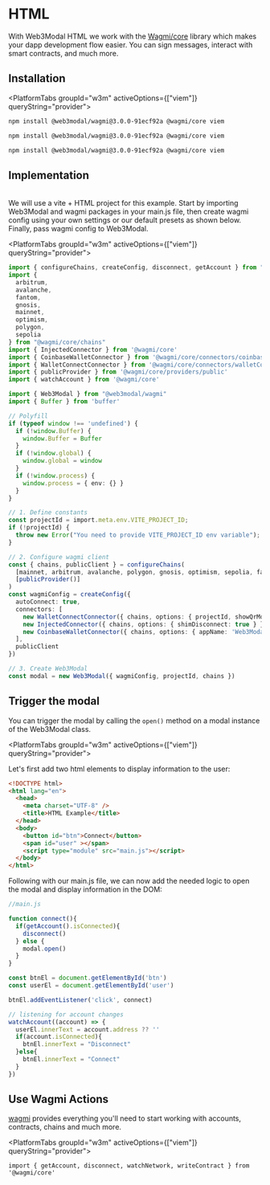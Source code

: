 
# HTML

With Web3Modal HTML we work with the [Wagmi/core](https://wagmi.sh/core/getting-started) library which makes your dapp development flow easier. You can sign messages, interact with smart contracts, and much more.


<CloudBanner />

## Installation

<PlatformTabs groupId="w3m" activeOptions={["viem"]} queryString="provider">

<PlatformTabItem value="viem">

```bash npm2yarn
npm install @web3modal/wagmi@3.0.0-91ecf92a @wagmi/core viem
```

</PlatformTabItem>

<PlatformTabItem value="ethers">

<!-- TODO: -->

```bash npm2yarn
npm install @web3modal/wagmi@3.0.0-91ecf92a @wagmi/core viem
```

</PlatformTabItem>

<PlatformTabItem value="web3js">

<!-- TODO: -->

```bash npm2yarn
npm install @web3modal/wagmi@3.0.0-91ecf92a @wagmi/core viem
```

</PlatformTabItem>

</PlatformTabs>

## Implementation

<br/> We will use a vite + HTML project for this example. Start by importing Web3Modal and wagmi packages in your main.js file, then create wagmi config using your own settings or our default presets as shown below. Finally, pass wagmi config to Web3Modal.

<PlatformTabs groupId="w3m" activeOptions={["viem"]} queryString="provider">

<PlatformTabItem value="viem">

```ts
import { configureChains, createConfig, disconnect, getAccount } from "@wagmi/core"
import { 
  arbitrum,
  avalanche,
  fantom,
  gnosis,
  mainnet,
  optimism,
  polygon,
  sepolia
} from "@wagmi/core/chains"
import { InjectedConnector } from '@wagmi/core'
import { CoinbaseWalletConnector } from '@wagmi/core/connectors/coinbaseWallet'
import { WalletConnectConnector } from '@wagmi/core/connectors/walletConnect'
import { publicProvider } from '@wagmi/core/providers/public'
import { watchAccount } from '@wagmi/core'

import { Web3Modal } from "@web3modal/wagmi"
import { Buffer } from 'buffer'

// Polyfill
if (typeof window !== 'undefined') {
  if (!window.Buffer) {
    window.Buffer = Buffer
  }
  if (!window.global) {
    window.global = window
  }
  if (!window.process) {
    window.process = { env: {} }
  }
}

// 1. Define constants
const projectId = import.meta.env.VITE_PROJECT_ID;
if (!projectId) {
  throw new Error("You need to provide VITE_PROJECT_ID env variable");
}

// 2. Configure wagmi client
const { chains, publicClient } = configureChains(
  [mainnet, arbitrum, avalanche, polygon, gnosis, optimism, sepolia, fantom],
  [publicProvider()]
)
const wagmiConfig = createConfig({
  autoConnect: true,
  connectors: [
    new WalletConnectConnector({ chains, options: { projectId, showQrModal: false } }),
    new InjectedConnector({ chains, options: { shimDisconnect: true } }),
    new CoinbaseWalletConnector({ chains, options: { appName: 'Web3Modal' } })
  ],
  publicClient
})

// 3. Create Web3Modal
const modal = new Web3Modal({ wagmiConfig, projectId, chains })
```

</PlatformTabItem>

<PlatformTabItem value="ethers">

<!-- TODO: -->

</PlatformTabItem>

<PlatformTabItem value="web3js">

<!-- TODO: -->

</PlatformTabItem>

</PlatformTabs>

## Trigger the modal

You can trigger the modal by calling the `open()` method on a modal instance of the Web3Modal class.

<PlatformTabs groupId="w3m" activeOptions={["viem"]} queryString="provider">

<PlatformTabItem value="viem">

Let's first add two html elements to display information to the user:

```html
<!DOCTYPE html>
<html lang="en">
  <head>
    <meta charset="UTF-8" />
    <title>HTML Example</title>
  </head>
  <body>
    <button id="btn">Connect</button>
    <span id="user" ></span>
    <script type="module" src="main.js"></script>
  </body>
</html>
```

Following with our main.js file, we can now add the needed logic to open the modal and display information in the DOM:
```ts
//main.js

function connect(){
  if(getAccount().isConnected){
    disconnect()
  } else {
    modal.open()
  }
}

const btnEl = document.getElementById('btn')
const userEl = document.getElementById('user')

btnEl.addEventListener('click', connect)

// listening for account changes
watchAccount((account) => {
  userEl.innerText = account.address ?? ''
  if(account.isConnected){
    btnEl.innerText = "Disconnect"
  }else{
    btnEl.innerText = "Connect"
  }
})
```

</PlatformTabItem>

<PlatformTabItem value="ethers">

<!-- TODO: -->

</PlatformTabItem>

<PlatformTabItem value="web3js">

<!-- TODO: -->

</PlatformTabItem>

</PlatformTabs>

## Use Wagmi Actions

[wagmi](https://wagmi.sh/core/getting-started) provides everything you'll need to start working with accounts, contracts, chains and much more.

<PlatformTabs groupId="w3m" activeOptions={["viem"]} queryString="provider">

<PlatformTabItem value="viem">

```tsx
import { getAccount, disconnect, watchNetwork, writeContract } from '@wagmi/core'
```

</PlatformTabItem>

<PlatformTabItem value="ethers">

<!-- TODO: -->

</PlatformTabItem>

<PlatformTabItem value="web3js">

<!-- TODO: -->

</PlatformTabItem>

</PlatformTabs>
